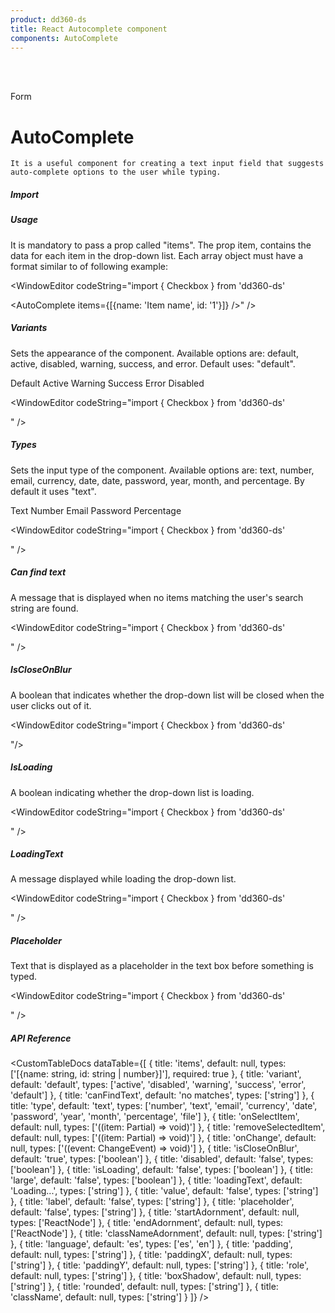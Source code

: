 ```yaml
---
product: dd360-ds
title: React Autocomplete component
components: AutoComplete
---
```


<br id='top' />
<br />

<Label>Form</Label>

# <span name="floating-nav">AutoComplete</span>

    It is a useful component for creating a text input field that suggests auto-complete options to the user while typing.

##### <span name="floating-nav">Import</span>

<WindowEditor codeString="import { AutoComplete } from 'dd360-ds'" />
<WindowEditor codeString="import AutoComplete from 'dd360-ds/AutoComplete'" />

##### <span name="floating-nav">Usage</span>

It is mandatory to pass a prop called "items". 
The prop item, contains the data for each item in the drop-down list. Each array object must have a format similar to of following example:

<ContainerComponentDoc className="gap-y-2">
    <AutoComplete items={[{name: 'Item name', id: '1'}]} />
</ContainerComponentDoc>

<WindowEditor codeString="import { Checkbox } from 'dd360-ds'

<AutoComplete items={[{name: 'Item name', id: '1'}]} />" />

##### <span name="floating-nav">Variants</span>

Sets the appearance of the component. Available options are: default, active, disabled, warning, success, and error. Default uses: "default".

<ContainerComponentDoc className="gap-y-2">
    <Text className="mb-1">Default</Text>
    <AutoComplete variant="default" items={[]} />
    <Text className="mb-1">Active</Text>
    <AutoComplete variant="active" items={[]} />
    <Text className="mb-1">Warning</Text>
    <AutoComplete variant="warning" items={[]} />
    <Text className="mb-1">Success</Text>
    <AutoComplete variant="success" items={[]} />
    <Text className="mb-1">Error</Text>
    <AutoComplete variant="error" items={[]} />
    <Text className="mb-1">Disabled</Text>
    <AutoComplete variant="disabled" items={[]} />
</ContainerComponentDoc>

<WindowEditor codeString="import { Checkbox } from 'dd360-ds'

<AutoComplete variant='default' items={[]} />
<AutoComplete variant='active' items={[]} />
<AutoComplete variant='warning' items={[]} />
<AutoComplete variant='success' items={[]} />
<AutoComplete variant='error' items={[]} />
<AutoComplete variant='disabled' items={[]} />" />

##### <span name="floating-nav">Types</span>

Sets the input type of the component. Available options are: text, number, email, currency, date, date, password, year, month, and percentage. By default it uses "text".

<ContainerComponentDoc className="gap-y-2">
    <Text>Text</Text>
    <AutoComplete type="text" items={[]} />
    <Text>Number</Text>
    <AutoComplete type="number" items={[]} />
    <Text>Email</Text>
    <AutoComplete type="date" items={[]} />
    <Text>Password</Text>
    <AutoComplete type="password" items={[]} />
    <Text>Percentage</Text>
    <AutoComplete type="percentage" items={[]} />
</ContainerComponentDoc>

<WindowEditor codeString="import { Checkbox } from 'dd360-ds'

<AutoComplete type='text' items={[]} />
<AutoComplete type='currency' items={[]} />
<AutoComplete type='password' items={[]} />
<AutoComplete type='percentage' items={[]} />" />

##### <span name="floating-nav">Can find text</span>

A message that is displayed when no items matching the user's search string are found.

<ContainerComponentDoc className="gap-y-2">
    <AutoComplete canFindText="No matches in your search" items={[]} />
</ContainerComponentDoc>

<WindowEditor codeString="import { Checkbox } from 'dd360-ds'

<AutoComplete canFindText='No matches in your search' items={[]} />" />

##### <span name="floating-nav">IsCloseOnBlur</span>

A boolean that indicates whether the drop-down list will be closed when the user clicks out of it.

<ContainerComponentDoc className="gap-y-2">
    <AutoComplete isCloseOnBlur={false} items={[]} />
</ContainerComponentDoc>

<WindowEditor codeString="import { Checkbox } from 'dd360-ds'

<AutoComplete isCloseOnBlur={false} items={[]} />"/>

##### <span name="floating-nav">IsLoading</span>

A boolean indicating whether the drop-down list is loading.

<ContainerComponentDoc className="gap-y-2">
    <AutoComplete isLoading items={[]} />
</ContainerComponentDoc>

<WindowEditor codeString="import { Checkbox } from 'dd360-ds'

<AutoComplete isLoading items={[]} />" />

##### <span name="floating-nav">LoadingText</span>

A message displayed while loading the drop-down list.

<ContainerComponentDoc className="gap-y-2">
    <AutoComplete isLoading loadingText="Searching..." items={[]} />
</ContainerComponentDoc>

<WindowEditor codeString="import { Checkbox } from 'dd360-ds'

<AutoComplete isLoading loadingText='Searching...' items={[]} />" />

##### <span name="floating-nav">Placeholder</span>

Text that is displayed as a placeholder in the text box before something is typed.

<ContainerComponentDoc className="gap-y-2">
    <AutoComplete placeholder="Search items" items={[]} />
</ContainerComponentDoc>

<WindowEditor codeString="import { Checkbox } from 'dd360-ds'

<AutoComplete placeholder='Search items' items={[]} />" />

##### <span name="floating-nav">API Reference</span>

<CustomTableDocs
    dataTable={[
        { title: 'items', default: null, types: ['[{name: string, id: string | number}]'], required: true },
        { title: 'variant', default: 'default', types: ['active', 'disabled', 'warning', 'success', 'error', 'default'] },
        { title: 'canFindText', default: 'no matches', types: ['string'] },
        { title: 'type', default: 'text', types: ['number', 'text', 'email', 'currency', 'date', 'password', 'year', 'month', 'percentage', 'file'] },
        { title: 'onSelectItem', default: null, types: ['((item: Partial<Item>) => void)'] },
        { title: 'removeSelectedItem', default: null, types: ['((item: Partial<Item>) => void)'] },
        { title: 'onChange', default: null, types: ['((event: ChangeEvent<HTMLInputElement>) => void)'] },
        { title: 'isCloseOnBlur', default: 'true', types: ['boolean'] },
        { title: 'disabled', default: 'false', types: ['boolean'] },
        { title: 'isLoading', default: 'false', types: ['boolean'] },
        { title: 'large', default: 'false', types: ['boolean'] },
        { title: 'loadingText', default: 'Loading...', types: ['string'] },
        { title: 'value', default: 'false', types: ['string'] },
        { title: 'label', default: 'false', types: ['string'] },
        { title: 'placeholder', default: 'false', types: ['string'] },
        { title: 'startAdornment', default: null, types: ['ReactNode'] },
        { title: 'endAdornment', default: null, types: ['ReactNode'] },
        { title: 'classNameAdornment', default: null, types: ['string'] },
        { title: 'language', default: 'es', types: ['es', 'en'] },
        { title: 'padding', default: null, types: ['string'] },
        { title: 'paddingX', default: null, types: ['string'] },
        { title: 'paddingY', default: null, types: ['string'] },
        { title: 'role', default: null, types: ['string'] },
        { title: 'boxShadow', default: null, types: ['string'] },
        { title: 'rounded', default: null, types: ['string'] },
        { title: 'className', default: null, types: ['string'] }
    ]}
/>

<BackAndForwardController />